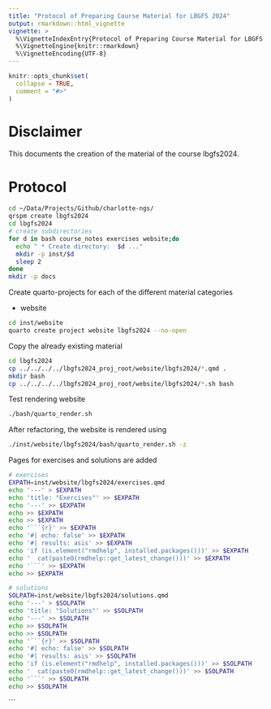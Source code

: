 ```yaml
---
title: "Protocol of Preparing Course Material for LBGFS 2024"
output: rmarkdown::html_vignette
vignette: >
  %\VignetteIndexEntry{Protocol of Preparing Course Material for LBGFS 2024}
  %\VignetteEngine{knitr::rmarkdown}
  %\VignetteEncoding{UTF-8}
---
```


```r
knitr::opts_chunk$set(
  collapse = TRUE,
  comment = "#>"
)
```

# Disclaimer
This documents the creation of the material of the course lbgfs2024.


# Protocol

```bash
cd ~/Data/Projects/Github/charlotte-ngs/
qrspm create lbgfs2024
cd lbgfs2024
# create subdirectories
for d in bash course_notes exercises website;do
  echo " * Create directory:  $d ..."
  mkdir -p inst/$d
  sleep 2
done
mkdir -p docs
```

Create quarto-projects for each of the different material categories

* website

```bash
cd inst/website
quarto create project website lbgfs2024 --no-open 
```

Copy the already existing material

```bash
cd lbgfs2024
cp ../../../../lbgfs2024_proj_root/website/lbgfs2024/*.qmd .
mkdir bash
cp ../../../../lbgfs2024_proj_root/website/lbgfs2024/*.sh bash
```

Test rendering website

```bash
./bash/quarto_render.sh
```

After refactoring, the website is rendered using 

```bash
./inst/website/lbgfs2024/bash/quarto_render.sh -z
```

Pages for exercises and solutions are added

```bash
# exercises
EXPATH=inst/website/lbgfs2024/exercises.qmd
echo '---' > $EXPATH
echo 'title: "Exercises"' >> $EXPATH
echo '---' >> $EXPATH
echo >> $EXPATH
echo >> $EXPATH
echo '```{r}' >> $EXPATH
echo '#| echo: false' >> $EXPATH
echo '#| results: asis' >> $EXPATH
echo 'if (is.element("rmdhelp", installed.packages()))' >> $EXPATH
echo '  cat(paste0(rmdhelp::get_latest_change()))' >> $EXPATH
echo '```' >> $EXPATH
echo >> $EXPATH

# solutions
SOLPATH=inst/website/lbgfs2024/solutions.qmd
echo '---' > $SOLPATH
echo 'title: "Solutions"' >> $SOLPATH
echo '---' >> $SOLPATH
echo >> $SOLPATH
echo >> $SOLPATH
echo '```{r}' >> $SOLPATH
echo '#| echo: false' >> $SOLPATH
echo '#| results: asis' >> $SOLPATH
echo 'if (is.element("rmdhelp", installed.packages()))' >> $SOLPATH
echo '  cat(paste0(rmdhelp::get_latest_change()))' >> $SOLPATH
echo '```' >> $SOLPATH
echo >> $SOLPATH

```

```